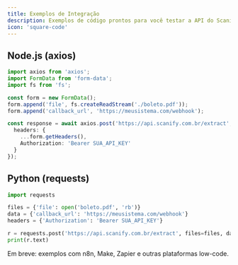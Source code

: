 ```yaml
---
title: Exemplos de Integração
description: Exemplos de código prontos para você testar a API do Scanify em diferentes linguagens
icon: 'square-code'
---
```


## Node.js (axios)

```ts
import axios from 'axios';
import FormData from 'form-data';
import fs from 'fs';

const form = new FormData();
form.append('file', fs.createReadStream('./boleto.pdf'));
form.append('callback_url', 'https://meusistema.com/webhook');

const response = await axios.post('https://api.scanify.com.br/extract', form, {
  headers: {
    ...form.getHeaders(),
    Authorization: 'Bearer SUA_API_KEY'
  }
});
```

## Python (requests)

```py
import requests

files = {'file': open('boleto.pdf', 'rb')}
data = {'callback_url': 'https://meusistema.com/webhook'}
headers = {'Authorization': 'Bearer SUA_API_KEY'}

r = requests.post('https://api.scanify.com.br/extract', files=files, data=data, headers=headers)
print(r.text)
```

<Info> Em breve: exemplos com n8n, Make, Zapier e outras plataformas low-code.</Info>